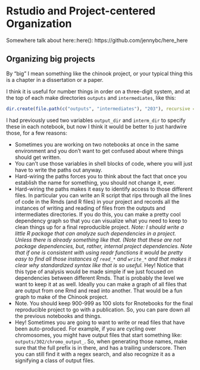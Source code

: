 # Rstudio and Project-centered Organization

Somewhere talk about here::here():  https://github.com/jennybc/here_here


## Organizing big projects 

By "big" I mean something like the chinook project, or your typical thing this is
a chapter in a dissertation or a paper.

I think it is useful for number things in order on a three-digit system, and
at the top of each make directories `outputs` and `intermediates`, like this:
```r
dir.create(file.path(c("outputs", "intermediates"), "203"), recursive = TRUE, showWarnings = FALSE)
```

I had previously used two variables `output_dir` and `interm_dir` to specify these in each
notebook, but now I think it would be better to just hardwire those, for a few reasons:

- Sometimes you are working on two notebooks at once in the same environment and you
don't want to get confused about where things should get written.
- You can't use those variables in shell blocks of code, where you will just have
to write the paths out anyway.
- Hard-wiring the paths forces you to think about the fact that once you establish 
the name for something, you should not change it, ever.
- Hard-wiring the paths makes it easy to identify access to those different files.  In particular
you can write an R script that rips through all the lines of code in the Rmds (and R files) in your
project and records all the instances of writing and reading of files from the outputs and intermediates
directories.  If you do this, you can make a pretty cool dependency graph so that you can visualize
what you need to keep to clean things up for a final reproducible project.  _Note: I should
write a little R package that can analyze such dependencies in a project.  Unless there is 
already something like that. (Note that these are not package dependencies, but, rather, internal
project dependencies.  Note that if one is consistent with using readr functions it would be 
pretty easy to find all those instances of `read_*` and `write_*` and that makes it clear
why standardized syntax like that is so useful._  Hey! Notice that this type of analysis
would be made simple if we just focused on dependencies between different Rmds.  That is
probably the level we want to keep it at as well.  Ideally you can make a graph of all files
that are output from one Rmd and read into another.  That would be a fun graph to make of the 
Chinook project.
- Note.  You should keep 900-999 as 100 slots for Rnotebooks for the final reproducible project
to go with a publication.  So, you can pare down all the previous notebooks and things.
- Hey! Sometimes you are going to want to write or read files that have been auto-produced.
For example, if you are cycling over chromosomes, you might have output files that start
something like: `outputs/302/chromo_output_`.  So, when generating those names,
make sure that the full prefix is in there, and has a trailing underscore.  Then
you can still find it with a regex search, and also recognize it as a
signifying a class of output files.





